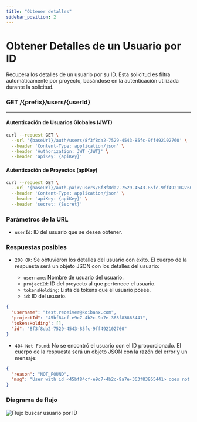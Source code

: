 ```yaml
---
title: "Obtener detalles"
sidebar_position: 2
---
```


# Obtener Detalles de un Usuario por ID

Recupera los detalles de un usuario por su ID. Esta solicitud es filtra automáticamente por proyecto, basándose en la autenticación utilizada durante la solicitud.

### <span>GET</span> /{prefix}/users/{userId}

---

#### Autenticación de Usuarios Globales (JWT)

```bash
curl --request GET \
  --url '{baseUrl}/auth/users/8f3f8da2-7529-4543-85fc-9ff492102760' \
  --header 'Content-Type: application/json' \
  --header 'Authorization: JWT {JWT}' \
  --header 'apiKey: {apiKey}'
```

#### Autenticación de Proyectos (apiKey)

```bash
curl --request GET \
  --url '{baseUrl}/auth-pair/users/8f3f8da2-7529-4543-85fc-9ff492102760' \
  --header 'Content-Type: application/json' \
  --header 'apiKey: {apiKey}' \
  --header 'secret: {Secret}'
```

### Parámetros de la URL

- `userId`: ID del usuario que se desea obtener.

### Respuestas posibles

- `200 OK`: Se obtuvieron los detalles del usuario con éxito. El cuerpo de la respuesta será un objeto JSON con los detalles del usuario:

  - `username`: Nombre de usuario del usuario.
  - `projectId`: ID del proyecto al que pertenece el usuario.
  - `tokensHolding`: Lista de tokens que el usuario posee.
  - `id`: ID del usuario.

```json
{
  "username": "test.receiver@koibanx.com",
  "projectId": "45bf84cf-e9c7-4b2c-9a7e-363f83865441",
  "tokensHolding": [],
  "id": "8f3f8da2-7529-4543-85fc-9ff492102760"
}
```

- `404 Not Found`: No se encontró el usuario con el ID proporcionado. El cuerpo de la respuesta será un objeto JSON con la razón del error y un mensaje:

```json
{
  "reason": "NOT_FOUND",
  "msg": "User with id <45bf84cf-e9c7-4b2c-9a7e-363f83865441> does not exist"
}
```

### Diagrama de flujo

![Flujo buscar usuario por ID](./flowFoundUserById.png "FlowFoundUserById")
